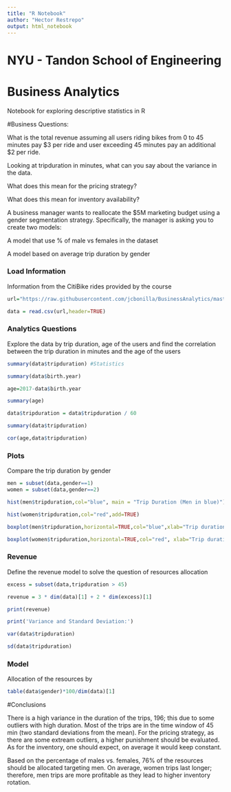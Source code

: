 ---
title: "R Notebook"
author: "Hector Restrepo"
output: html_notebook
---

# NYU - Tandon School of Engineering
# Business Analytics

Notebook for exploring descriptive statistics in R

#Business Questions:

What is the total revenue assuming all users riding bikes from 0 to 45 minutes pay $3 per ride and user exceeding 45 minutes pay an additional $2 per ride.

Looking at tripduration in minutes, what can you say about the variance in the data.  

What does this mean for the pricing strategy?

What does this mean for inventory availability?

A business manager wants to reallocate the $5M marketing budget using a gender segmentation strategy.  Specifically, the manager is asking you to create two models: 

A model that use % of male vs females in the dataset

A  model based on average trip duration by gender

### Load Information
Information from the CitiBike rides provided by the course

```{r}
url="https://raw.githubusercontent.com/jcbonilla/BusinessAnalytics/master/BAData/CitiBike%20Data.csv"

data = read.csv(url,header=TRUE)
```
### Analytics Questions

Explore the data by trip duration, age of the users and find the correlation between the trip duration in minutes and the age of the users

```{r}

summary(data$tripduration) #Statistics 

summary(data$birth.year)

age=2017-data$birth.year

summary(age)

data$tripduration = data$tripduration / 60

summary(data$tripduration)

cor(age,data$tripduration)

```
### Plots

Compare the trip duration by gender

```{r}
men = subset(data,gender==1)
women = subset(data,gender==2)

hist(men$tripduration,col="blue", main = "Trip Duration (Men in blue)")

hist(women$tripduration,col="red",add=TRUE)

boxplot(men$tripduration,horizontal=TRUE,col="blue",xlab="Trip duration - Men")

boxplot(women$tripduration,horizontal=TRUE,col="red", xlab="Trip duration- Women")
```
### Revenue

Define the revenue model to solve the question of resources allocation
```{r}

excess = subset(data,tripduration > 45)

revenue = 3 * dim(data)[1] + 2 * dim(excess)[1]

print(revenue)

print('Variance and Standard Deviation:')

var(data$tripduration)

sd(data$tripduration)

```

### Model

Allocation of the resources by 

```{r}

table(data$gender)*100/dim(data)[1]

```

#Conclusions

There is a high variance in the duration of the trips, 196; this due to some outliers with high duration. Most of the trips are in the time window of 45 min (two standard deviations from the mean). For the pricing strategy, as there are some extream outliers, a higher punishment should be evaluated. As for the inventory, one should expect, on average it would keep constant. 

Based on the percentage of males vs. females, 76% of the resources should be allocated targeting men. On average, women trips last longer; therefore, men trips are more profitable as they lead to higher inventory rotation.
